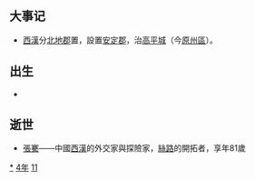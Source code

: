{{yearTOC|-114|西汉'''[[元鼎|元鼎]]三年'''}}

== 大事记 ==
*[[西漢|西漢]]分[[北地郡|北地郡]]置，設置[[安定郡|安定郡]]，治[[高平城|高平城]]（今[[原州區|原州區]]）。

== 出生 ==
*

== 逝世 ==
{{Wikisource year mention}}
*[[張騫|張騫]]——中國[[西漢|西漢]]的外交家與探險家，[[絲路|絲路]]的開拓者，享年81歲

[[Category:前114年|*]]
[[Category:前110年代|4年]]
[[Category:前2世纪各年|11]]